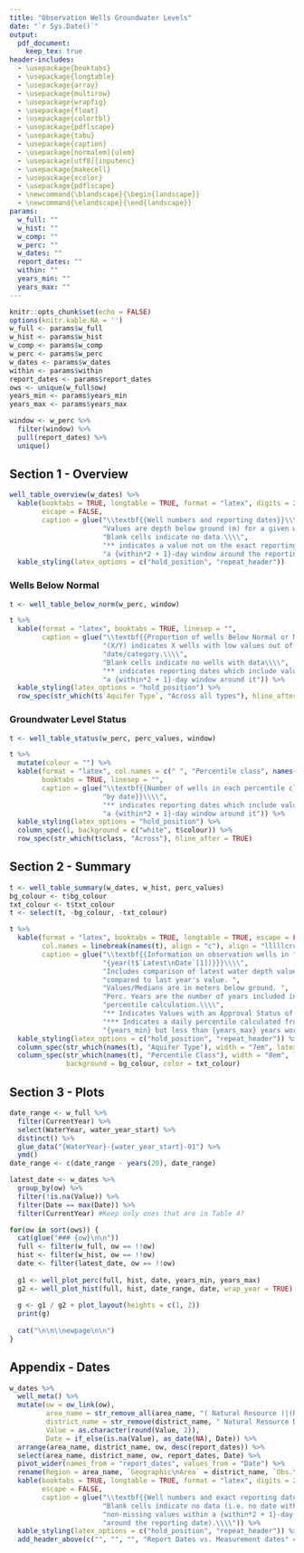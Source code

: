 ```yaml
---
title: "Observation Wells Groundwater Levels"
date: "`r Sys.Date()`"
output: 
  pdf_document:
    keep_tex: true
header-includes:
  - \usepackage{booktabs}
  - \usepackage{longtable}
  - \usepackage{array}
  - \usepackage{multirow}
  - \usepackage{wrapfig}
  - \usepackage{float}
  - \usepackage{colortbl}
  - \usepackage{pdflscape}
  - \usepackage{tabu}
  - \usepackage{caption}
  - \usepackage[normalem]{ulem}
  - \usepackage[utf8]{inputenc}
  - \usepackage{makecell}
  - \usepackage{xcolor}
  - \usepackage{pdflscape}
  - \newcommand{\blandscape}{\begin{landscape}}
  - \newcommand{\elandscape}{\end{landscape}}
params: 
  w_full: ""
  w_hist: ""
  w_comp: ""
  w_perc: ""
  w_dates: ""
  report_dates: ""
  within: ""
  years_min: ""
  years_max: ""
---
```


```r
knitr::opts_chunk$set(echo = FALSE)
options(knitr.kable.NA = '')
w_full <- params$w_full
w_hist <- params$w_hist
w_comp <- params$w_comp
w_perc <- params$w_perc
w_dates <- params$w_dates
within <- params$within
report_dates <- params$report_dates
ows <- unique(w_full$ow)
years_min <- params$years_min
years_max <- params$years_max

window <- w_perc %>%
  filter(window) %>%
  pull(report_dates) %>%
  unique()
```

## Section 1 - Overview


```r
well_table_overview(w_dates) %>%
  kable(booktabs = TRUE, longtable = TRUE, format = "latex", digits = 2, linesep = "",
        escape = FALSE,
        caption = glue("\\textbf{{Well numbers and reporting dates}}\\\\",
                       "Values are depth below ground (m) for a given well/date.\\\\",
                       "Blank cells indicate no data.\\\\",
                       "** indicates a value not on the exact reporting date but within ",
                       "a {within*2 + 1}-day window around the reporting date.")) %>%
  kable_styling(latex_options = c("hold_position", "repeat_header"))
```

\newpage

### Wells Below Normal

```r
t <- well_table_below_norm(w_perc, window)

t %>%
  kable(format = "latex", booktabs = TRUE, linesep = "",
        caption = glue("\\textbf{{Proportion of wells Below Normal or Much Below Normal}}\\\\",
                       "(X/Y) indicates X wells with low values out of Y wells total for that ",
                       "date/category.\\\\",
                       "Blank cells indicate no wells with data\\\\",
                       "** indicates reporting dates which include values within ",
                       "a {within*2 + 1}-day window around it")) %>%
  kable_styling(latex_options = "hold_position") %>%
  row_spec(str_which(t$`Aquifer Type`, "Across all types"), hline_after = TRUE)
```

### Groundwater Level Status
```r
t <- well_table_status(w_perc, perc_values, window)

t %>%
  mutate(colour = "") %>%
  kable(format = "latex", col.names = c(" ", "Percentile class", names(.)[-c(1:2)]), 
        booktabs = TRUE, linesep = "",
        caption = glue("\\textbf{{Number of wells in each percentile class ",
                       "by date}}\\\\",
                       "** indicates reporting dates which include values within ",
                       "a {within*2 + 1}-day window around it")) %>%
  kable_styling(latex_options = "hold_position") %>%
  column_spec(1, background = c("white", t$colour)) %>%
  row_spec(str_which(t$class, "Across"), hline_after = TRUE)
```

\newpage

\blandscape
## Section 2 - Summary

\captionsetup{width=0.9\paperwidth}

```r
t <- well_table_summary(w_dates, w_hist, perc_values)
bg_colour <- t$bg_colour
txt_colour <- t$txt_colour
t <- select(t, -bg_colour, -txt_colour)

t %>%
  kable(format = "latex", booktabs = TRUE, longtable = TRUE, escape = FALSE, linesep = "",
        col.names = linebreak(names(t), align = "c"), align = "lllllcrclrr",
        caption = glue("\\textbf{{Information on observation wells in ",
                       "{year(t$`Latest\nDate`[1])}}}\\\\", 
                       "Includes comparison of latest water depth value ",
                       "compared to last year's value. ",
                       "Values/Medians are in meters below ground. ",
                       "Perc. Years are the number of years included in the ",
                       "percentile calculation.\\\\",
                       "** Indicates Values with an Approval Status of 'Working'\\\\", # Require extra *
                       "*** Indicates a daily percentile calculated from more than ",
                       "{years_min} but less than {years_max} years worth of data")) %>%
  kable_styling(latex_options = c("hold_position", "repeat_header")) %>%
  column_spec(str_which(names(t), "Aquifer Type"), width = "7em", latex_valign = "m") %>%
  column_spec(str_which(names(t), "Percentile Class"), width = "8em", latex_valign = "m", 
              background = bg_colour, color = txt_colour)
```

\elandscape


\newpage

## Section 3 - Plots

```r
date_range <- w_full %>%
  filter(CurrentYear) %>%
  select(WaterYear, water_year_start) %>%
  distinct() %>%
  glue_data("{WaterYear}-{water_year_start}-01") %>%
  ymd()
date_range <- c(date_range - years(20), date_range)

latest_date <- w_dates %>% 
  group_by(ow) %>% 
  filter(!is.na(Value)) %>%
  filter(Date == max(Date)) %>%
  filter(CurrentYear) #Keep only ones that are in Table 4?

for(ow in sort(ows)) {
  cat(glue("### {ow}\n\n"))
  full <- filter(w_full, ow == !!ow)
  hist <- filter(w_hist, ow == !!ow)
  date <- filter(latest_date, ow == !!ow)
  
  g1 <- well_plot_perc(full, hist, date, years_min, years_max)
  g2 <- well_plot_hist(full, hist, date_range, date, wrap_year = TRUE)
  
  g <- g1 / g2 + plot_layout(heights = c(1, 2))
  print(g)
  
  cat("\n\n\\newpage\n\n")
}
```


\newpage

## Appendix - Dates
```r
w_dates %>%
  well_meta() %>%
  mutate(ow = ow_link(ow),
         area_name = str_remove_all(area_name, "( Natural Resource )|(Region)|(Area)"),
         district_name = str_remove(district_name, " Natural Resource District"),
         Value = as.character(round(Value, 2)), 
         Date = if_else(is.na(Value), as_date(NA), Date)) %>%
  arrange(area_name, district_name, ow, desc(report_dates)) %>%
  select(area_name, district_name, ow, report_dates, Date) %>%
  pivot_wider(names_from = "report_dates", values_from = "Date") %>%
  rename(Region = area_name, `Geographic\nArea` = district_name, `Obs.\nWell` = ow) %>%
  kable(booktabs = TRUE, longtable = TRUE, format = "latex", digits = 2, linesep = "",
        escape = FALSE,
        caption = glue("\\textbf{{Well numbers and exact reporting dates}}\\\\",
                       "Blank cells indicate no data (i.e. no date with ",
                       "non-missing values within a {within*2 + 1}-day window ",
                       "around the reporting date).\\\\")) %>%
  kable_styling(latex_options = c("hold_position", "repeat_header")) %>%
  add_header_above(c("", "", "", "Report Dates vs. Measurement dates" = 4))
```

